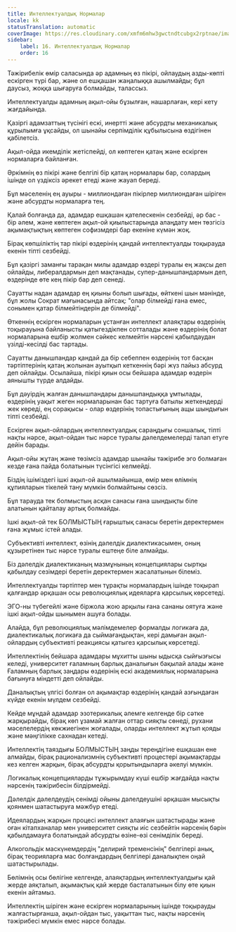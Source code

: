 ```yaml
---
title: Интеллектуалдық Нормалар
locale: kk
statusTranslation: automatic
coverImage: https://res.cloudinary.com/xmfm6mhw3gwctndtcubgx2rptnae/image/upload/v1741354419/small_cover_la_gran_rebelion_28716e29d2.webp
sidebar:
    label: 16. Интеллектуалдық Нормалар
    order: 16
---
```

Тәжірибелік өмір саласында әр адамның өз пікірі, ойлаудың азды-көпті ескірген түрі бар, және ол ешқашан жаңалыққа ашылмайды; бұл даусыз, жоққа шығаруға болмайды, талассыз.

Интеллектуалды адамның ақыл-ойы бұзылған, нашарлаған, кері кету жағдайында.

Қазіргі адамзаттың түсінігі ескі, инертті және абсурдты механикалық құрылымға ұқсайды, ол шынайы серпімділік құбылысына өздігінен қабілетсіз.

Ақыл-ойда икемділік жетіспейді, ол көптеген қатаң және ескірген нормаларға байланған.

Әркімнің өз пікірі және белгілі бір қатаң нормалары бар, солардың ішінде ол үздіксіз әрекет етеді және жауап береді.

Бұл мәселенің ең ауыры - миллиондаған пікірлер миллиондаған шіріген және абсурдты нормаларға тең.

Қалай болғанда да, адамдар ешқашан қателескенін сезбейді, әр бас - бір әлем, және көптеген ақыл-ой қиылыстарында алаңдату мен төзгісіз ақымақтықтың көптеген софизмдері бар екеніне күмән жоқ.

Бірақ көпшіліктің тар пікірі өздерінің қандай интеллектуалды тоқырауда екенін тіпті сезбейді.

Бұл қазіргі заманғы тарақан милы адамдар өздері туралы ең жақсы деп ойлайды, либералдармын деп мақтанады, супер-данышпандармын деп, өздерінде өте кең пікір бар деп сенеді.

Сауатты надан адамдар ең қиыны болып шығады, өйткені шын мәнінде, бұл жолы Сократ мағынасында айтсақ: "олар білмейді ғана емес, сонымен қатар білмейтіндерін де білмейді".

Өткеннің ескірген нормаларын ұстанған интеллект алаяқтары өздерінің тоқырауына байланысты қатыгездікпен сотталады және өздерінің болат нормаларына ешбір жолмен сәйкес келмейтін нәрсені қабылдаудан үзілді-кесілді бас тартады.

Сауатты данышпандар қандай да бір себеппен өздерінің тот басқан тәртіптерінің қатаң жолынан ауытқып кеткеннің бәрі жүз пайыз абсурд деп ойлайды. Осылайша, пікірі қиын осы бейшара адамдар өздерін аянышты түрде алдайды.

Бұл дәуірдің жалған данышпандары данышпандыққа ұмтылады, өздерінің уақыт жеген нормаларынан бас тартуға батылы жеткендерді жек көреді, ең сорақысы - олар өздерінің топастығының ащы шындығын тіпті сезбейді.

Ескірген ақыл-ойлардың интеллектуалдық сараңдығы соншалық, тіпті нақты нәрсе, ақыл-ойдан тыс нәрсе туралы дәлелдемелерді талап етуге дейін барады.

Ақыл-ойы жұтаң және төзімсіз адамдар шынайы тәжірибе эго болмаған кезде ғана пайда болатынын түсінгісі келмейді.

Біздің ішіміздегі ішкі ақыл-ой ашылмайынша, өмір мен өлімнің құпияларын тікелей тану мүмкін болмайтыны сөзсіз.

Бұл тарауда тек болмыстың асқан санасы ғана шындықты біле алатынын қайталау артық болмайды.

Ішкі ақыл-ой тек БОЛМЫСТЫҢ ғарыштық санасы беретін деректермен ғана жұмыс істей алады.

Субъективті интеллект, өзінің дәлелдік диалектикасымен, оның құзыретінен тыс нәрсе туралы ештеңе біле алмайды.

Біз дәлелдік диалектиканың мазмұнының концепциялары сыртқы қабылдау сезімдері беретін деректермен жасалатынын білеміз.

Интеллектуалды тәртіптер мен тұрақты нормалардың ішінде тоқырап қалғандар әрқашан осы революциялық идеяларға қарсылық көрсетеді.

ЭГО-ны түбегейлі және біржола жою арқылы ғана сананы оятуға және ішкі ақыл-ойды шынымен ашуға болады.

Алайда, бұл революциялық мәлімдемелер формалды логикаға да, диалектикалық логикаға да сыймағандықтан, кері дамыған ақыл-ойлардың субъективті реакциясы қатыгез қарсылық көрсетеді.

Интеллектінің бейшара адамдары мұхитты шыны ыдысқа сыйғызғысы келеді, университет ғаламның барлық даналығын бақылай алады және Ғаламның барлық заңдары өздерінің ескі академиялық нормаларына бағынуға міндетті деп ойлайды.

Даналықтың үлгісі болған ол ақымақтар өздерінің қандай азғындаған күйде екенін мүлдем сезбейді.

Кейде мұндай адамдар эзотерикалық әлемге келгенде бір сәтке жарқырайды, бірақ көп ұзамай жалған оттар сияқты сөнеді, рухани мәселелердің көкжиегінен жоғалады, оларды интеллект жұтып қояды және мәңгілікке сахнадан кетеді.

Интеллектің таяздығы БОЛМЫСТЫҢ заңды тереңдігіне ешқашан ене алмайды, бірақ рационализмнің субъективті процестері ақымақтарды кез келген жарқын, бірақ абсурдты қорытындыларға әкелуі мүмкін.

Логикалық концепцияларды тұжырымдау күші ешбір жағдайда нақты нәрсенің тәжірибесін білдірмейді.

Дәлелдік дәлелдеудің сенімді ойыны дәлелдеушіні әрқашан мысықты қоянмен шатастыруға мәжбүр етеді.

Идеялардың жарқын процесі интеллект алаяғын шатастырады және оған кітапханалар мен университет сияқты иіс сезбейтін нәрсенің бәрін қабылдамауға болатындай абсурдты өзіне-өзі сенімділік береді.

Алкогольдік маскүнемдердің "делирий тременсінің" белгілері анық, бірақ теорияларға мас болғандардың белгілері даналықпен оңай шатастырылады.

Бөлімнің осы бөлігіне келгенде, алаяқтардың интеллектуалдығы қай жерде аяқталып, ақымақтық қай жерде басталатынын білу өте қиын екенін айтамыз.

Интеллектің шіріген және ескірген нормаларының ішінде тоқырауды жалғастырғанша, ақыл-ойдан тыс, уақыттан тыс, нақты нәрсенің тәжірибесі мүмкін емес нәрсе болады.
